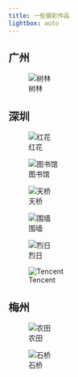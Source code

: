 ```yaml
---
title: 一些摄影作品
lightbox: auto
---
```


## 广州

![树林](photo/4.jpg){group="1" description="正午时分的中大南校区一角."}

## 深圳

::: {layout-nrow="1"}
![红花](photo/Z30_0475.jpg){group="1" description="盛开于理学院旁的初春"}

![图书馆](photo/Z30_0324.jpg){group="1" description="寒假时期的中大深圳图书馆,空无一人."}

![天桥](photo/1.jpg){group="1" description="深圳市中心的天桥."}

![围墙](photo/2.jpg){group="1" description="暑假时期的中大深圳围墙."}

![烈日](photo/3.jpg){group="1" description="摄于正午时分,酷热."}

![Tencent](photo/5.jpg){group="1" description="从公交站台拍摄的腾讯大厦logo"}
:::

## 梅州

::: {layout-nrow="1"}
![农田](photo/Z30_0780.jpg){group="1" description="梅州乡间雾气笼罩下的农田"}

![石桥](photo/Z30_0791.jpg){group="1" description="夕阳下梅州一处无名石桥,大约100年前修建."}
:::